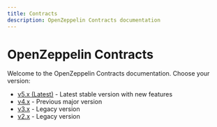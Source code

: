 ```yaml
---
title: Contracts
description: OpenZeppelin Contracts documentation
---
```


# OpenZeppelin Contracts

Welcome to the OpenZeppelin Contracts documentation. Choose your version:

- [v5.x (Latest)](/contracts/v5.x/) - Latest stable version with new features
- [v4.x](/contracts/v4.x/) - Previous major version
- [v3.x](/contracts/v3.x/) - Legacy version
- [v2.x](/contracts/v2.x/) - Legacy version